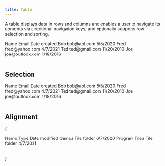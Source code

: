 ```yaml
---
title: Table
---
```


A table displays data in rows and columns and enables a user to navigate its contents via
directional navigation keys, and optionally supports row selection and sorting.

<Example>
  <Table>
    <TableHeader>
      <TableColumn>Name</TableColumn>
      <TableColumn>Email</TableColumn>
      <TableColumn>Date created</TableColumn>
    </TableHeader>
    <TableBody>
      <TableRow>
        <TableCell>Bob</TableCell>
        <TableCell>bob@aol.com</TableCell>
        <TableCell>5/5/2020</TableCell>
      </TableRow>
      <TableRow>
        <TableCell>Fred</TableCell>
        <TableCell>fred@yahoo.com</TableCell>
        <TableCell>4/7/2021</TableCell>
      </TableRow>
      <TableRow>
        <TableCell>Ted</TableCell>
        <TableCell>ted@gmail.com</TableCell>
        <TableCell>11/20/2010</TableCell>
      </TableRow>
      <TableRow>
        <TableCell>Joe</TableCell>
        <TableCell>joe@outlook.com</TableCell>
        <TableCell>1/18/2016</TableCell>
      </TableRow>
    </TableBody>
  </Table>
</Example>

## Selection

<Example>
  <Table selectionMode="multiple">
    <TableHeader>
      <TableColumn style={{ maxWidth: 50 }}>
        <Checkbox slot="selection" />
      </TableColumn>
      <TableColumn>Name</TableColumn>
      <TableColumn>Email</TableColumn>
      <TableColumn>Date created</TableColumn>
    </TableHeader>
    <TableBody>
      <TableRow>
        <TableCell style={{ maxWidth: 50 }}>
          <Checkbox slot="selection" />
        </TableCell>
        <TableCell>Bob</TableCell>
        <TableCell>bob@aol.com</TableCell>
        <TableCell>5/5/2020</TableCell>
      </TableRow>
      <TableRow>
        <TableCell style={{ maxWidth: 50 }}>
          <Checkbox slot="selection" />
        </TableCell>
        <TableCell>Fred</TableCell>
        <TableCell>fred@yahoo.com</TableCell>
        <TableCell>4/7/2021</TableCell>
      </TableRow>
      <TableRow>
        <TableCell style={{ maxWidth: 50 }}>
          <Checkbox slot="selection" />
        </TableCell>
        <TableCell>Ted</TableCell>
        <TableCell>ted@gmail.com</TableCell>
        <TableCell>11/20/2010</TableCell>
      </TableRow>
      <TableRow>
        <TableCell style={{ maxWidth: 50 }}>
          <Checkbox slot="selection" />
        </TableCell>
        <TableCell>Joe</TableCell>
        <TableCell>joe@outlook.com</TableCell>
        <TableCell>1/18/2016</TableCell>
      </TableRow>
    </TableBody>
  </Table>
</Example>

## Alignment

{

<Example>
  <Table>
    <TableHeader>
      <TableColumn align="start">Name</TableColumn>
      <TableColumn align="center">Type</TableColumn>
      <TableColumn align="end">Date modified</TableColumn>
    </TableHeader>
    <TableBody>
      <TableRow>
        <TableCell align="start">Games</TableCell>
        <TableCell align="center">File folder</TableCell>
        <TableCell align="end">6/7/2020</TableCell>
      </TableRow>
      <TableRow>
        <TableCell align="start">Program Files</TableCell>
        <TableCell align="center">File folder</TableCell>
        <TableCell align="end">4/7/2021</TableCell>
      </TableRow>
    </TableBody>
  </Table>
</Example>
}
